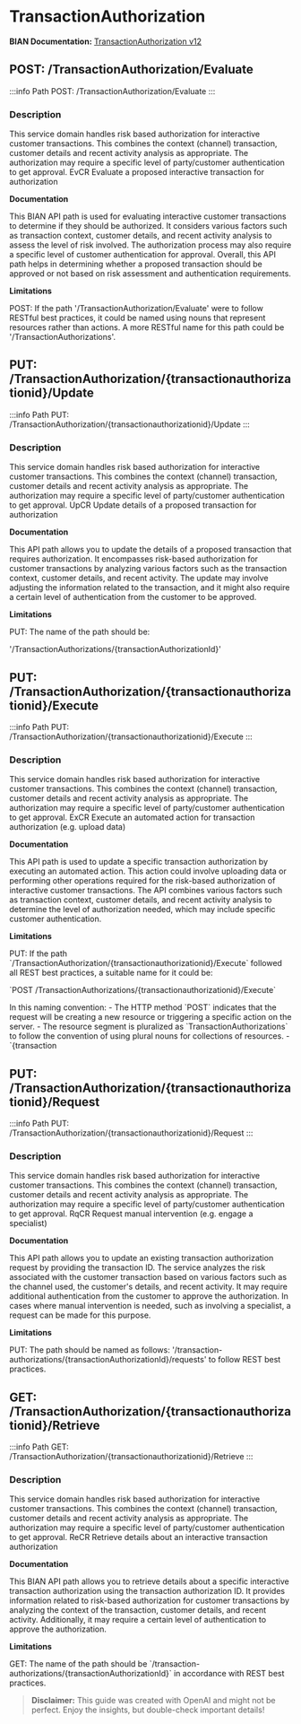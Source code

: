 # TransactionAuthorization

**BIAN Documentation:** [TransactionAuthorization v12](https://app.swaggerhub.com/apis/BIAN-3/TransactionAuthorization/12.0.0)

## POST: /TransactionAuthorization/Evaluate

:::info Path
POST: /TransactionAuthorization/Evaluate
:::

### Description

This service domain handles risk based authorization for interactive customer transactions\. This combines the context \(channel\) transaction\, customer details and recent activity analysis as appropriate\. The authorization may require a specific level of party/customer authentication to get approval\. EvCR Evaluate a proposed interactive transaction for authorization

**Documentation**

This BIAN API path is used for evaluating interactive customer transactions to determine if they should be authorized\. It considers various factors such as transaction context\, customer details\, and recent activity analysis to assess the level of risk involved\. The authorization process may also require a specific level of customer authentication for approval\. Overall\, this API path helps in determining whether a proposed transaction should be approved or not based on risk assessment and authentication requirements\.

**Limitations**

POST: If the path '/TransactionAuthorization/Evaluate' were to follow RESTful best practices\, it could be named using nouns that represent resources rather than actions\. A more RESTful name for this path could be '/TransactionAuthorizations'\.

## PUT: /TransactionAuthorization/\{transactionauthorizationid\}/Update

:::info Path
PUT: /TransactionAuthorization/\{transactionauthorizationid\}/Update
:::

### Description

This service domain handles risk based authorization for interactive customer transactions\. This combines the context \(channel\) transaction\, customer details and recent activity analysis as appropriate\. The authorization may require a specific level of party/customer authentication to get approval\. UpCR Update details of a proposed transaction for authorization

**Documentation**

This API path allows you to update the details of a proposed transaction that requires authorization\. It encompasses risk\-based authorization for customer transactions by analyzing various factors such as the transaction context\, customer details\, and recent activity\. The update may involve adjusting the information related to the transaction\, and it might also require a certain level of authentication from the customer to be approved\.

**Limitations**

PUT: The name of the path should be:

'/TransactionAuthorizations/\{transactionAuthorizationId\}'

## PUT: /TransactionAuthorization/\{transactionauthorizationid\}/Execute

:::info Path
PUT: /TransactionAuthorization/\{transactionauthorizationid\}/Execute
:::

### Description

This service domain handles risk based authorization for interactive customer transactions\. This combines the context \(channel\) transaction\, customer details and recent activity analysis as appropriate\. The authorization may require a specific level of party/customer authentication to get approval\. ExCR Execute an automated action for transaction authorization \(e\.g\. upload data\)

**Documentation**

This API path is used to update a specific transaction authorization by executing an automated action\. This action could involve uploading data or performing other operations required for the risk\-based authorization of interactive customer transactions\. The API combines various factors such as transaction context\, customer details\, and recent activity analysis to determine the level of authorization needed\, which may include specific customer authentication\.

**Limitations**

PUT: If the path \`/TransactionAuthorization/\{transactionauthorizationid\}/Execute\` followed all REST best practices\, a suitable name for it could be:

\`POST /TransactionAuthorizations/\{transactionauthorizationid\}/Execute\`

In this naming convention:
\- The HTTP method \`POST\` indicates that the request will be creating a new resource or triggering a specific action on the server\.
\- The resource segment is pluralized as \`TransactionAuthorizations\` to follow the convention of using plural nouns for collections of resources\.
\- \`\{transaction

## PUT: /TransactionAuthorization/\{transactionauthorizationid\}/Request

:::info Path
PUT: /TransactionAuthorization/\{transactionauthorizationid\}/Request
:::

### Description

This service domain handles risk based authorization for interactive customer transactions\. This combines the context \(channel\) transaction\, customer details and recent activity analysis as appropriate\. The authorization may require a specific level of party/customer authentication to get approval\. RqCR Request manual intervention \(e\.g\. engage a specialist\)

**Documentation**

This API path allows you to update an existing transaction authorization request by providing the transaction ID\. The service analyzes the risk associated with the customer transaction based on various factors such as the channel used\, the customer's details\, and recent activity\. It may require additional authentication from the customer to approve the authorization\. In cases where manual intervention is needed\, such as involving a specialist\, a request can be made for this purpose\.

**Limitations**

PUT: The path should be named as follows: '/transaction\-authorizations/\{transactionAuthorizationId\}/requests' to follow REST best practices\.

## GET: /TransactionAuthorization/\{transactionauthorizationid\}/Retrieve

:::info Path
GET: /TransactionAuthorization/\{transactionauthorizationid\}/Retrieve
:::

### Description

This service domain handles risk based authorization for interactive customer transactions\. This combines the context \(channel\) transaction\, customer details and recent activity analysis as appropriate\. The authorization may require a specific level of party/customer authentication to get approval\. ReCR Retrieve details about an interactive transaction authorization

**Documentation**

This BIAN API path allows you to retrieve details about a specific interactive transaction authorization using the transaction authorization ID\. It provides information related to risk\-based authorization for customer transactions by analyzing the context of the transaction\, customer details\, and recent activity\. Additionally\, it may require a certain level of authentication to approve the authorization\.

**Limitations**

GET: The name of the path should be \`/transaction\-authorizations/\{transactionAuthorizationId\}\` in accordance with REST best practices\.

> **Disclaimer:** This guide was created with OpenAI and might not be perfect. Enjoy the insights, but double-check important details!
